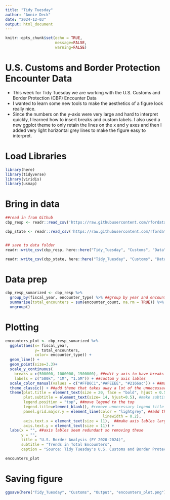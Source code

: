 ```yaml
---
title: "Tidy Tuesday"
author: "Annie Deck"
date: "2024-12-03"
output: html_document
---
```


```r
knitr::opts_chunk$set(echo = TRUE,
                      message=FALSE,
                      warning=FALSE)
```
# U.S. Customs and Border Protection Encounter Data

* This week for Tidy Tuesday we are working with the U.S. Customs and Border Protection (CBP) Encounter Data 
* I wanted to learn some new tools to make the aesthetics of a figure look really nice. 
* Since the numbers on the y-axis were very large and hard to interpret quickly, I learned how to insert breaks and custom labels. I also used a new ggplot theme to only retain the lines on the x and y axes and then I added very light horizontal grey lines to make the figure easy to interpret.



# Load Libraries
```r
library(here)
library(tidyverse)
library(viridis) 
library(usmap)
```

# Bring in data
```r
##read in from Github
cbp_resp <- readr::read_csv('https://raw.githubusercontent.com/rfordatascience/tidytuesday/main/data/2024/2024-11-26/cbp_resp.csv')

cbp_state <- readr::read_csv('https://raw.githubusercontent.com/rfordatascience/tidytuesday/main/data/2024/2024-11-26/cbp_state.csv')


## save to data folder 
readr::write_csv(cbp_resp, here::here("Tidy_Tuesday", "Customs", "Data", "cbp_resp.csv"))

readr::write_csv(cbp_state, here::here("Tidy_Tuesday", "Customs", "Data", "cbp_state.csv"))

```
# Data prep
```r
cbp_resp_sumarized <- cbp_resp %>%
  group_by(fiscal_year, encounter_type) %>% ##group by year and encounter type
  summarise(total_encounters = sum(encounter_count, na.rm = TRUE)) %>% ##make a new column with the sum of each enounter type for each year
  ungroup()

```


# Plotting 
```r
encounters_plot <- cbp_resp_sumarized %>%
  ggplot(aes(x= fiscal_year,
             y= total_encounters,
             color= encounter_type)) +
  geom_line() +
  geom_point(size=3.3)+
  scale_y_continuous(
    breaks = c(500000, 1000000, 1500000), ##edit y axis to have breaks at these points
    labels = c("500k", "1M", "1.5M")) + ##custom y axis lables 
  scale_color_manual(values = c("#FFB6C1","#AFEEEE", "#2166ac")) + ##make lines & points nice colors
  theme_classic() + ##add theme that takes away a lot of the unnecessary grid lines
  theme(plot.title = element_text(size = 20, face = "bold", hjust = 0.5), ##make title look nice
        plot.subtitle = element_text(size= 14, hjust=0.5), #make subtitle appropiate size and center it 
        legend.position = "top", ##move legend to the top
        legend.title=element_blank(), #remove unnecessary legend title
        panel.grid.major.y = element_line(color = "lightgrey", ##add thin horizontal grey lines
                                           linewidth = 0.2),
        axis.text.x = element_text(size = 11),  ##make axis lables larger and easier to read
        axis.text.y = element_text(size = 11)) +  
  labs(x = "", ##axis lables seem redundant so removing these
       y = "",
       title = "U.S. Border Analysis (FY 2020-2024)",
       subtitle = "Trends in Total Encounters",
       caption = "Source: Tidy Tuesday's U.S. Customs and Border Protection (CBP) Encounter Data") 

encounters_plot

```

# Saving figure
```r
ggsave(here("Tidy_Tuesday", "Customs", "Output", "encounters_plot.png"), width= 8, height=5) ##save to Output folder. edits dimensions to make it long and skinny

```

